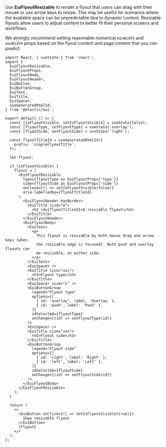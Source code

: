 Use **EuiFlyoutResizable** to render a flyout that users can drag with their mouse or use arrow keys to resize. This may be useful for scenarios where the available space can be unpredictable due to dynamic content. Resizable flyouts allow users to adjust content to better fit their personal screens and workflows.

We strongly recommend setting reasonable numerical `minWidth` and `maxWidth` props based on the flyout content and page content that you _can_ predict.

```tsx interactive
import React, { useState } from 'react';
import {
  EuiFlyoutResizable,
  EuiFlyoutProps,
  EuiFlyoutBody,
  EuiFlyoutHeader,
  EuiButton,
  EuiButtonGroup,
  EuiText,
  EuiTitle,
  EuiSpacer,
  useGeneratedHtmlId,
} from '@elastic/eui';

export default () => {
  const [isFlyoutVisible, setIsFlyoutVisible] = useState(false);
  const [flyoutType, setFlyoutType] = useState('overlay');
  const [flyoutSide, setFlyoutSide] = useState('right');

  const flyoutTitleId = useGeneratedHtmlId({
    prefix: 'simpleFlyoutTitle',
  });

  let flyout;

  if (isFlyoutVisible) {
    flyout = (
      <EuiFlyoutResizable
        type={flyoutType as EuiFlyoutProps['type']}
        side={flyoutSide as EuiFlyoutProps['side']}
        onClose={() => setIsFlyoutVisible(false)}
        aria-labelledby={flyoutTitleId}
      >
        <EuiFlyoutHeader hasBorder>
          <EuiTitle size="m">
            <h2 id={flyoutTitleId}>A resizable flyout</h2>
          </EuiTitle>
        </EuiFlyoutHeader>
        <EuiFlyoutBody>
          <EuiText>
            <p>
              This flyout is resizable by both mouse drag and arrow keys (when
              the resizable edge is focused). Both push and overlay flyouts can
              be resizable, on either side.
            </p>
          </EuiText>
          <EuiSpacer />
          <EuiTitle size="xxs">
            <h3>Flyout type</h3>
          </EuiTitle>
          <EuiSpacer size="s" />
          <EuiButtonGroup
            legend="Flyout type"
            options={[
              { id: 'overlay', label: 'Overlay' },
              { id: 'push', label: 'Push' },
            ]}
            idSelected={flyoutType}
            onChange={(id) => setFlyoutType(id)}
          />
          <EuiSpacer />
          <EuiTitle size="xxs">
            <h3>Flyout side</h3>
          </EuiTitle>
          <EuiButtonGroup
            legend="Flyout side"
            options={[
              { id: 'right', label: 'Right' },
              { id: 'left', label: 'Left' },
            ]}
            idSelected={flyoutSide}
            onChange={(id) => setFlyoutSide(id)}
          />
        </EuiFlyoutBody>
      </EuiFlyoutResizable>
    );
  }

  return (
    <>
      <EuiButton onClick={() => setIsFlyoutVisible(true)}>
        Show resizable flyout
      </EuiButton>
      {flyout}
    </>
  );
};
```
